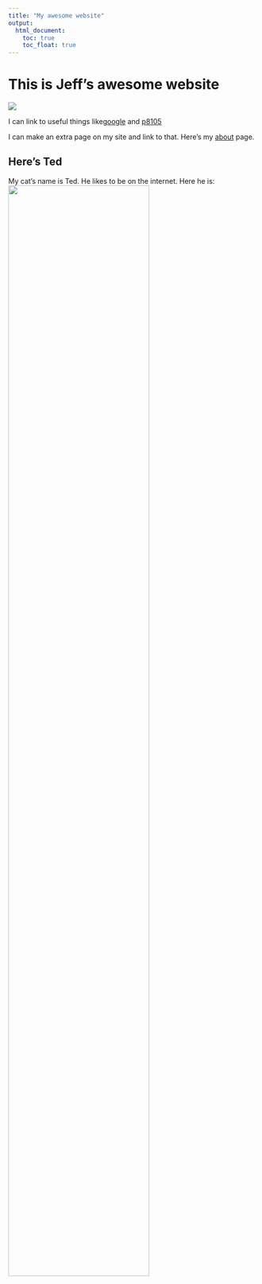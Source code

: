 ```yaml
---
title: "My awesome website"
output: 
  html_document:
    toc: true
    toc_float: true
---
```


# This is Jeff's awesome website

![](https://media.giphy.com/media/drXGoW1iudhKw/giphy.gif)

I can link to useful things like[google](https://www.google.com/) and [p8105](https://www.p8105.com/index.html)


I can make an extra page on my site and link to that. Here's my [about](about.html) page.


## Here's Ted

My cat's name is Ted. He likes to be on the internet. Here he is:
<img src="image/cu_photo.jpg" style="width:75%">

























